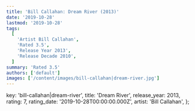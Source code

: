 ```yaml
---
title: 'Bill Callahan: Dream River (2013)'
date: '2019-10-28'
lastmod: '2019-10-28'
tags:
  [
    'Artist Bill Callahan',
    'Rated 3.5',
    'Release Year 2013',
    'Release Decade 2010',
  ]
summary: 'Rated 3.5'
authors: ['default']
images: ['/content/images/bill-callahan|dream-river.jpg']
---
```


  key: 'bill-callahan|dream-river',
  title: 'Dream River',
  release_year: 2013,
  rating: 7,
  rating_date: '2019-10-28T00:00:00.000Z',
  artist: 'Bill Callahan',
};

<MusicRating data={data} />
